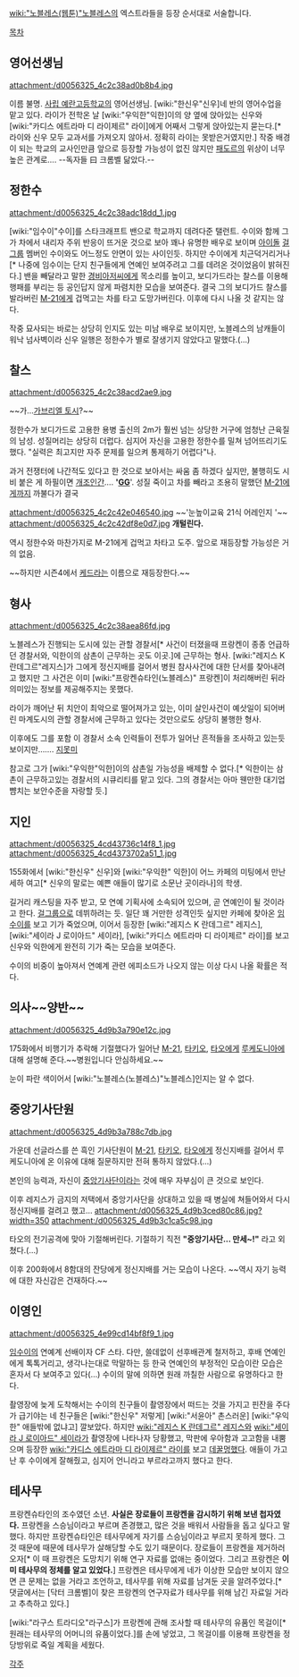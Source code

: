[[wiki:"노블레스(웹툰)"노블레스]]의 엑스트라들을 등장 순서대로 서술합니다.

[[목차]]

== 영어선생님 ==
attachment:/d0056325_4c2c38ad0b8b4.jpg

이름 불명. [[사립 예란고등학교]]의 영어선생님. 
[wiki:"한신우"신우]네 반의 영어수업을 맡고 있다.
라이가 전학온 날 [wiki:"우익한"익한]이의 양 옆에 앉아있는 신우와 [wiki:"카디스 에트라마 디 라이제르" 라이]에게 어째서 그렇게 앉아있는지 묻는다.[* 라이와 신우 모두 교과서를 가져오지 않아서. 정확히 라이는 못받은거였지만.] 
작중 배경이 되는 학교의 교사인만큼 앞으로 등장할 가능성이 없진 않지만 [[패도르]]의 위상이 너무 높은 관계로….
--독자들 曰 크롬벨 닮았다.--


== 정한수 ==
attachment:/d0056325_4c2c38adc18dd_1.jpg

[wiki:"임수이"수이]를 스타크래프트 밴으로 학교까지 데려다준 탤런트.
수이와 함께 그가 차에서 내리자 주위 반응이 뜨거운 것으로 보아 꽤나 유명한 배우로 보이며 [[아이돌]] [[걸그룹]] 멤버인 수이와도 어느정도 안면이 있는 사이인듯. 하지만 수이에게 치근덕거리거나[* 나중에 임수이는 단지 친구들에게 연예인 보여주려고 그를 데려온 것이었음이 밝혀진다.] 밴을 빼달라고 말한 [[경비아저씨]]에게 목소리를 높이고, 보디가드라는 찰스를 이용해 행패를 부리는 등 공인답지 않게 파렴치한 모습을 보여준다. 
결국 그의 보디가드 찰스를 발라버린 [[M-21]]에게 겁먹고는 차를 타고 도망가버린다. 이후에 다시 나올 것 같지는 않다.

작중 묘사되는 바로는 상당히 인지도 있는 미남 배우로 보이지만, 노블레스의 남캐들이 워낙 넘사벽이라 신우 일행은 정한수가 별로 잘생기지 않았다고 말했다.(…)

== 찰스 ==
attachment:/d0056325_4c2c38acd2ae9.jpg

~~가...[[가브리엘 토시]]?~~

정한수가 보디가드로 고용한 용병 출신의 2m가 훨씬 넘는 상당한 거구에 엄청난 근육질의 남성. 성질머리는 상당히 더럽다. 심지어 자신을 고용한 정한수를 밀쳐 넘어뜨리기도 했다. "실력은 최고지만 자주 문제를 일으켜 통제하기 어렵다"나. 

과거 전쟁터에 나간적도 있다고 한 것으로 보아서는 싸움 좀 하겠다 싶지만, 
불행히도 시비 붙은 게 하필이면 [[개조인간]]…. ''''[[GG]]''''.
성질 죽이고 차를 빼라고 조용히 말했던 [[M-21]]에게까지 까불다가 결국

attachment:/d0056325_4c2c42e046540.jpg
~~'눈높이교육 21식 어레인지 '~~
attachment:/d0056325_4c2c42df8e0d7.jpg
'''개털린다.'''

역시 정한수와 마찬가지로 M-21에게 겁먹고 차타고 도주.
앞으로 재등장할 가능성은 거의 없음.

~~하지만 시즌4에서 [[케드]]라는 이름으로 재등장한다.~~

== 형사 ==
attachment:/d0056325_4c2c38aea86fd.jpg

노블레스가 진행되는 도시에 있는 관할 경찰서[* 사건이 터졌을때 프랑켄이 종종 언급하던 경찰서와, 익한이의 삼촌이 근무하는 곳도 이곳.]에 근무하는 형사.
[wiki:"레지스 K 란데그르"레지스]가 그에게 정신지배를 걸어서 병원 참사사건에 대한 단서를 찾아내려고 했지만 그 사건은 이미 [wiki:"프랑켄슈타인(노블레스)" 프랑켄]이 처리해버린 뒤라 의미있는 정보를 제공해주지는 못했다.

라이가 깨어난 뒤 치안이 최악으로 떨어져가고 있는, 이미 살인사건이 예삿일이 되어버린 마계도시의 관할 경찰서에 근무하고 있다는 것만으로도 상당히 불행한 형사.

이후에도 그를 포함 이 경찰서 소속 인력들이 전투가 일어난 흔적들을 조사하고 있는듯 보이지만……. [[지못미]]

참고로 그가 [wiki:"우익한"익한]이의 삼촌일 가능성을 배제할 수 없다.[* 익한이는 삼촌이 근무하고있는 경찰서의 시큐리티를 맡고 있다. 그의 경찰서는 아마 웬만한 대기업 뺨치는 보안수준을 자랑할 듯.]

== 지인 ==
attachment:/d0056325_4cd43736c14f8_1.jpg
attachment:/d0056325_4cd4373702a51_1.jpg

155화에서 [wiki:"한신우" 신우]와 [wiki:"우익한" 익한]이 어느 카페의 미팅에서 만난 세하 여고[* 신우의 말로는 예쁜 애들이 많기로 소문난 곳이라나]의 학생.

길거리 캐스팅을 자주 받고, 모 연예 기획사에 소속되어 있으며, 곧 연예인이 될 것이라고 한다. [[걸그룹]]으로 데뷔하려는 듯.
일단 꽤 거만한 성격인듯 싶지만 카페에 찾아온 [[임수이]]를 보고 기가 죽었으며, 이어서 등장한 [wiki:"레지스 K 란데그르" 레지스], [wiki:"세이라 J 로이아드" 세이라], [wiki:"카디스 에트라마 디 라이제르" 라이]를 보고 신우와 익한에게 완전히 기가 죽는 모습을 보여준다.

수이의 비중이 높아져서 연예계 관련 에피소드가 나오지 않는 이상 다시 나올 확률은 적다.

== 의사~~양반~~ ==
attachment:/d0056325_4d9b3a790e12c.jpg

175화에서 비행기가 추락해 기절했다가 일어난 [[M-21]], [[타키오]], [[타오]]에게 [[루케도니아]]에 대해 설명해 준다.~~병원입니다 안심하세요.~~

눈이 파란 색이어서 [wiki:"노블레스(노블레스)"노블레스]인지는 알 수 없다.

== 중앙기사단원 ==
attachment:/d0056325_4d9b3a788c7db.jpg

가운데 선글라스를 쓴 흑인 기사단원이 [[M-21]], [[타키오]], [[타오]]에게 정신지배를 걸어서 루케도니아에 온 이유에 대해 질문하지만 전혀 통하지 않았다.(…) 

본인의 능력과, 자신이 [[중앙기사단]]이라는 것에 매우 자부심이 큰 것으로 보인다.

이후 레지스가 금지의 저택에서 중앙기사단을 상대하고 있을 때 병실에 쳐들어와서 다시 정신지배를 걸려고 했고…
attachment:/d0056325_4d9b3ced80c86.jpg?width=350
attachment:/d0056325_4d9b3c1ca5c98.jpg

타오의 전기공격에 맞아 기절해버린다. 기절하기 직전 '''"중앙기사단... 만세~!"''' 라고 외쳤다.(…)

이후 200화에서 8함대의 잔당에게 정신지배를 거는 모습이 나온다. ~~역시 자기 능력에 대한 자신감은 건재하다.~~

== 이영인 ==
attachment:/d0056325_4e99cd14bf8f9_1.jpg

[[임수이]]의 연예계 선배이자 CF 스타. 다만, 쓸데없이 선후배관계 철저하고, 후배 연예인에게 톡톡거리고, 생각나는대로 막말하는 등 한국 연예인의 부정적인 모습이란 모습은 혼자서 다 보여주고 있다(…) 수이의 말에 의하면 원래 까칠한 사람으로 유명하다고 한다.

촬영장에 늦게 도착해서는 수이의 친구들이 촬영장에서 떠드는 것을 가지고 핀잔을 주다가 급기야는 네 친구들은 [wiki:"한신우" 저렇게] [wiki:"서윤아" 촌스러운] [wiki:"우익한" 애들밖에 없냐고] 깔보았다. 하지만 [[wiki:"레지스 K 란데그르" 레지스]]와 [[wiki:"세이라 J 로이아드" 세이라]]가 촬영장에 나타나자 당황했고, 막판에 우아함과 고고함을 내뿜으며 등장한 [[wiki:"카디스 에트라마 디 라이제르" 라이]]를 보고 [[데꿀멍]]했다. 애들이 가고난 후 수이에게 잘해줬고, 심지어 언니라고 부르라고까지 했다고 한다.

== 테사무 ==
프랑켄슈타인의 조수였던 소년. '''사실은 장로들이 프랑켄을 감시하기 위해 보낸 첩자였다.''' 
프랑켄을 스승님이라고 부르며 존경했고, 많은 것을 배워서 사람들을 돕고 싶다고 말했다. 하지만 프랑켄슈타인은 테사무에게 자기를 스승님이라고 부르지 못하게 했다. 그것 때문에 때문에 테사무가 살해당할 수도 있기 때문이다. 장로들이 프랑켄을 제거하러 오자[* 이 때 프랑켄은 도망치기 위해 연구 자료를 없애는 중이었다. 그리고 프랑켄은 '''이미 테사무의 정체를 알고 있었다.'''] 프랑켄은 테사무에게 네가 이상한 모습만 보이지 않으면 큰 문제는 없을 거라고 조언하고, 테사무를 위해 자료를 남겨둔 곳을 알려주었다.[* 댓글에서는 [닥터 크롬벨]이 찾은 프랑켄의 연구자료가 테사무를 위해 남긴 자료일 거라고 추측하고 있다.]
 
[wiki:"라구스 트라디오"라구스]가 프랑켄에 관해 조사할 때 테사무의 유품인 목걸이[* 원래는 테사무의 어머니의 유품이었다.]를 손에 넣었고, 그 목걸이를 이용해 프랑켄을 정당방위로 죽일 계획을 세웠다.

[[각주]]
